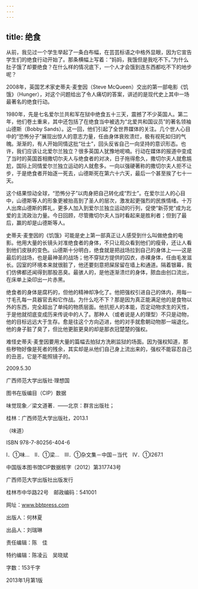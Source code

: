 ```yaml
---
---
---
```

title: 绝食
---




从前，我见过一个学生举起了一条白布幅，在芸芸标语之中格外显眼，因为它宣告学生们的绝食行动开始了。那条横幅上写着：“妈妈，我饿但是我吃不下。”为什么肚子饿了却要绝食？在什么样的情况底下，一个人才会饿到连东西都吃不下的地步呢？

2008年，英国艺术家史蒂夫·麦奎因（Steve McQueen）交出的第一部电影《饥饿》（Hunger），对这个问题给出了令人痛切的答案，讲述的是现代史上其中一场最著名的绝食行动。

1980年，先是七名爱尔兰共和军在狱中绝食五十三天，震撼了不少英国人。第二年，他们卷土重来，其中还包括了在绝食当中被选为“北爱共和国议员”的著名领袖山德斯（Bobby Sands）。这一回，他们引起了全世界媒体的关注。几个世人心目中的“恐怖分子”展现出惊人的意志力量，任由身体衰败溃烂，极有视死如归的气魄。渐渐的，有人开始同情这批“壮士”，回头反省自己一向坚持的意识形态。也许，我们应该让北爱尔兰独立？很多英国人犹豫地呢喃。行动在媒体的报道中变成了当时的英国首相撒切尔夫人与绝食者的对决，日子拖得愈久，撒切尔夫人就愈尴尬，国际上同情爱尔兰独立运动的人就愈多。一向以强硬著称的撒切尔夫人拒不让步，于是绝食者开始逐一死去，山德斯死在第六十六天，最后一个甚至挨了七十一天。

这个结果惊动全球，“恐怖分子”以肉身把自己转化成“烈士”。在爱尔兰人的心目中，山德斯等人的形象更被抬高到了圣人的层次，激发起更强烈的民族情绪。十万人出席山德斯的葬礼，更多人加入到爱尔兰独立运动的行列，促使“新芬党”成为北爱的主流政治力量。今日回顾，尽管撒切尔夫人当时看起来是胜利者；但到了最后，赢的却是山德斯等人。

史蒂夫·麦奎因的《饥饿》可能是史上第一部真正让人感受到什么叫做绝食的电影。他用大量的长镜头对准绝食者的身体，不只让观众看到他们的瘦骨，还让人看到他们皮肤的变色。山德斯十分明白，绝食就是把战场拉到自己的身体上——这是最后的战场，也是最神圣的战场；他不穿狱方提供的囚衣，赤裸身体，任由毛发滋长。囚室的环境本来就很脏了，他还要刻意把屎尿留在墙上和通道。隔着银幕，我们仿佛都还闻得到那股恶臭。最骇人的，是他逐渐溃烂的身体，脓血由创口流出，在床单上染印出一片赤黑。

绝食者的身体是腐朽的，但他的精神却净化了。他把强权引进自己的体内，用每一寸毛孔每一具器官去和它作战。为什么吃不下？那是因为真正能满足他的是食物以外的东西，完全超出了单纯的物质层面。他抗拒人的本能，否定动物求生的天性，于是他就彻底变成历来传说中的人了。那种人（或者说是人的理型）不只是动物，他的目标远远大于生存。愈是往这个方向迈进，他的对手就愈朝动物那一端退化。他的身子脏了臭了，但比他更脏更臭的却是那衣冠楚楚的强权。

难怪史蒂夫·麦奎因要用大量的篇幅去拍狱方洗刷监狱的场面。因为强权知道，那些秽物好像是死者的残余，其实却是从他们自己身上流出来的，强权不能容忍自己的丑恶，它是不能照镜子的。





2009.5.30





广西师范大学出版社·理想国


图书在版编目（CIP）数据

味觉现象／梁文道著．——北京：群言出版社；

桂林：广西师范大学出版社，2013.1

（味道）

ISBN 978-7-80256-404-6

Ⅰ．①味…　Ⅱ．①梁…　Ⅲ．①杂文集－中国－当代　Ⅳ．①I267.1

中国版本图书馆CIP数据核字（2012）第317743号

广西师范大学出版社出版发行

桂林市中华路22号　邮政编码：541001

网址：www.bbtpress.com

出版人：何林夏

出品人：刘瑞琳

责任编辑：陈　佳

特约编辑：陈凌云　吴晓斌

字数：153千字

2013年1月第1版